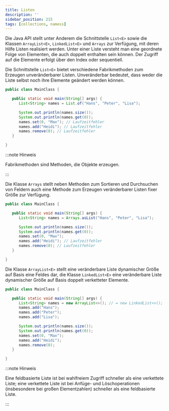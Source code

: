 ```yaml
---
title: Listen
description: ''
sidebar_position: 215
tags: [collections, namess]
---
```



Die Java API stellt unter Anderem die Schnittstelle `List<E>` sowie die Klassen
`ArrayList<E>`, `LinkedList<E>` und `Arrays` zur Verfügung, mit deren Hilfe
Listen realisiert werden. Unter einer Liste versteht man eine geordnete Folge
von Elementen, die auch doppelt enthalten sein können. Der Zugriff auf die
Elemente erfolgt über den Index oder sequentiell.

<Tabs>
  <TabItem value="a" label="Unveränderbare Listen" default>

Die Schnittstelle `List<E>` bietet verschiedene Fabrikmethoden zum Erzeugen
unveränderbarer Listen. Unveränderbar bedeutet, dass weder die Liste selbst noch
ihre Elemente geändert werden können.

```java title="MainClass.java" showLineNumbers
public class MainClass {

   public static void main(String[] args) {
      List<String> names = List.of("Hans", "Peter", "Lisa");

      System.out.println(names.size());
      System.out.println(names.get(0));
      names.set(0, "Max"); // Laufzeitfehler
      names.add("Heidi"); // Laufzeitfehler
      names.remove(0); // Laufzeitfehler
   }

}
```

:::note Hinweis

Fabrikmethoden sind Methoden, die Objekte erzeugen.

:::

  </TabItem>
  <TabItem value="b" label="Veränderbare Listen fixer Größe">

Die Klasse `Arrays` stellt neben Methoden zum Sortieren und Durchsuchen von
Feldern auch eine Methode zum Erzeugen veränderbarer Listen fixer Größe zur
Verfügung.

```java title="MainClass.java" showLineNumbers
public class MainClass {

   public static void main(String[] args) {
      List<String> names = Arrays.asList("Hans", "Peter", "Lisa");

      System.out.println(names.size());
      System.out.println(names.get(0));
      names.set(0, "Max");
      names.add("Heidi"); // Laufzeitfehler
      names.remove(0); // Laufzeitfehler
   }

}
```

  </TabItem>
  <TabItem value="c" label="Veränderbare Listen dynamischer Größe">

Die Klasse `ArrayList<E>` stellt eine veränderbare Liste dynamischer Größe auf
Basis eine Feldes dar, die Klasse `LinkedList<E>` eine veränderbare Liste
dynamischer Größe auf Basis doppelt verketteter Elemente.

```java title="MainClass.java" showLineNumbers
public class MainClass {

   public static void main(String[] args) {
      List<String> names = new ArrayList<>(); // = new LinkedList<>();
      names.add("Hans");
      names.add("Peter");
      names.add("Lisa");

      System.out.println(names.size());
      System.out.println(names.get(0));
      names.set(0, "Max");
      names.add("Heidi");
      names.remove(0);
   }

}
```

:::note Hinweis

Eine feldbasierte Liste ist bei wahlfreiem Zugriff schneller als eine verkettete
Liste; eine verkettete Liste ist bei Anfüge- und Löschoperationen (insbesondere
bei großen Elementzahlen) schneller als eine feldbasierte Liste.

:::

  </TabItem>
</Tabs>
